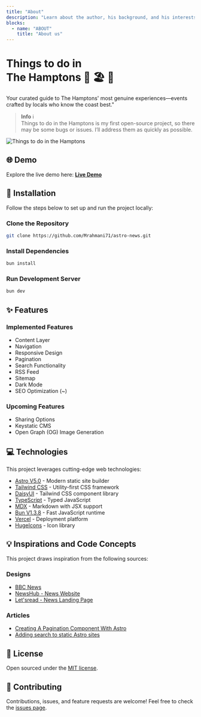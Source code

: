 ```yaml
---
title: "About"
description: "Learn about the author, his background, and his interests."
blocks:
  - name: "ABOUT"
    title: "About us"
---
```



# Things to do in <br/>The Hamptons 📅 🏖️ 🍾

Your curated guide to The Hamptons' most genuine experiences—events crafted by locals who know the coast best."

> **Info** ℹ️ <br />
> Things to do in the Hamptons is my first open-source project, so there may be some
> bugs or issues. I’ll address them as quickly as possible.

<Image
  src={screenshot}
  alt="Things to do in the Hamptons"
  layout="responsive"
  class="rounded-lg shadow-xl"
/>

## 🌐 Demo

Explore the live demo here: [**Live Demo**](https://astro-news-six.vercel.app/)

## 🚀 Installation

Follow the steps below to set up and run the project locally:

### Clone the Repository

```bash
git clone https://github.com/Mrahmani71/astro-news.git
```

### Install Dependencies

```bash
bun install
```

### Run Development Server

```bash
bun dev
```

## ✨ Features

### Implemented Features

- Content Layer
- Navigation
- Responsive Design
- Pagination
- Search Functionality
- RSS Feed
- Sitemap
- Dark Mode
- SEO Optimization (~)

### Upcoming Features

- Sharing Options
- Keystatic CMS
- Open Graph (OG) Image Generation

## 💻 Technologies

This project leverages cutting-edge web technologies:

- [Astro V5.0](https://astro.build/) - Modern static site builder
- [Tailwind CSS](https://tailwindcss.com/) - Utility-first CSS framework
- [DaisyUI](https://daisyui.com/) - Tailwind CSS component library
- [TypeScript](https://www.typescriptlang.org/) - Typed JavaScript
- [MDX](https://mdxjs.com/) - Markdown with JSX support
- [Bun V1.3.8](https://bun.sh/) - Fast JavaScript runtime
- [Vercel](https://vercel.com/) - Deployment platform
- [HugeIcons](https://hugeicons.com/) - Icon library

## 💡 Inspirations and Code Concepts

This project draws inspiration from the following sources:

### Designs

- [BBC News](https://www.bbc.com)
- [NewsHub - News Website](https://dribbble.com/shots/21678041-NewsHub-News-Website)
- [Let'sread - News Landing Page](https://dribbble.com/shots/24675325-Let-sread-News-Landing-Page)

### Articles

- [Creating A Pagination Component With Astro](https://rimdev.io/creating-a-pagination-component-with-astro)
- [Adding search to static Astro sites](https://website-thomas-astro.vercel.app/blog/search-static-astro-website)

## 📄 License

Open sourced under the [MIT license](LICENSE).

## 🤝 Contributing

Contributions, issues, and feature requests are welcome! Feel free to check the [issues page](https://github.com/Mrahmani71/astro-news/issues).
